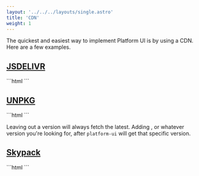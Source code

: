 ```yaml
---
layout: '../../../layouts/single.astro'
title: 'CDN'
weight: 1
---
```


The quickest and easiest way to implement Platform UI is by using a CDN. Here are a few examples.
## [JSDELIVR](#jsdelivr)

<Codemarkup>
```html
<!-- In the <head> of your site. -->
<link rel="dns-prefetch" href="https://cdn.jsdelivr.net" crossorigin>
<link rel="stylesheet" href="https://cdn.jsdelivr.net/npm/@ritterim/platform-ui/dist/platform-ui.min.css" crossorigin>
<!-- Directly before the closing </body> tag of your site. -->
<script src="https://cdn.jsdelivr.net/npm/@ritterim/platform-ui/dist/js/platform-ui.min.js" crossorigin defer></script>
```
</Codemarkup>

## [UNPKG](#unpkg)

<Codemarkup>
```html
<!-- In the <head> of your site. -->
<link rel="preconnect" href="https://unpkg.com" crossorigin>
<link rel="stylesheet" href="https://unpkg.com/@ritterim/platform-ui/dist/platform-ui.min.css" crossorigin>
<!-- Directly before the closing </body> tag of your site. -->
<script src="https://unpkg.com/@ritterim/platform-ui/dist/js/platform-ui.min.js" crossorigin defer></script>
```
</Codemarkup>

<Callout header="Pro Tip">

Leaving out a version will always fetch the latest. Adding <code><PuiVersion/></code>, or whatever version you're looking for, after `platform-ui` will get that specific version. 

</Callout >


## [Skypack](#skypack)

<Codemarkup>
```html
<!-- In the <head> of your site. -->
<link rel="dns-prefetch" href="https://cdn.skypack.dev" crossorigin>
<link rel="stylesheet" href="https://cdn.skypack.dev/@ritterim/platform-ui/dist/platform-ui.min.css" crossorigin>
<!-- Directly before the closing </body> tag of your site. -->
<script src="https://https:/cdn.skypack.dev/@ritterim/platform-ui/dist/js/platform-ui.min.js" crossorigin defer></script>
```
</Codemarkup>
